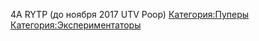 {{DISPLAYTITLE:4A RYTP}}
{{Инфобокс для пуперов
|title2=4A RYTP
|другие_ники=UTV Poop
|image3=[[Файл:4A_RYTP.jpg|thumb]]
|сферы_творчества=RYTP
|год_начала=2014
|image4=Пример
|имя_фамилия=Иван Ульянов
|дата_рождения=23 января 1997 года
|место_проживания=
|ссылки=
*[https://www.youtube.com/user/utvpoop/videos YouTube]
*[https://vk.com/utvpoop Группа ВК]
}}
4A RYTP (до ноября 2017 UTV Poop)
[[Категория:Пуперы]]
[[Категория:Экспериментаторы]]